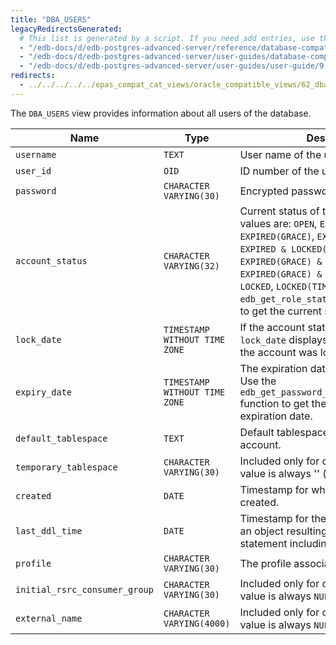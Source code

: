 ```yaml
---
title: "DBA_USERS"
legacyRedirectsGenerated:
  # This list is generated by a script. If you need add entries, use the `legacyRedirects` key.
  - "/edb-docs/d/edb-postgres-advanced-server/reference/database-compatibility-for-oracle-developers-reference-guide/9.6/Database_Compatibility_for_Oracle_Developers_Reference_Guide.1.161.html"
  - "/edb-docs/d/edb-postgres-advanced-server/user-guides/database-compatibility-for-oracle-developers-guide/9.5/Database_Compatibility_for_Oracle_Developers_Guide.1.273.html"
  - "/edb-docs/d/edb-postgres-advanced-server/user-guides/user-guide/9.5/EDB_Postgres_Enterprise_Guide.1.219.html"
redirects:
  - ../../../../../epas_compat_cat_views/oracle_compatible_views/62_dba_users #generated for docs/epas/reorg-role-use-case-mode
---
```


<div id="dba_users" class="registered_link"></div>

The `DBA_USERS` view provides information about all users of the database.

| Name                          | Type                          | Description                                                                                                                                                                                                                                                                                                                   |
| ----------------------------- | ----------------------------- | ----------------------------------------------------------------------------------------------------------------------------------------------------------------------------------------------------------------------------------------------------------------------------------------------------------------------------- |
| `username`                    | `TEXT`                        | User name of the user.                                                                                                                                                                                                                                                                                                        |
| `user_id`                     | `OID`                         | ID number of the user.                                                                                                                                                                                                                                                                                                        |
| `password`                    | `CHARACTER VARYING(30)`       | Encrypted password of the user.                                                                                                                                                                                                                                                                                         |
| `account_status`              | `CHARACTER VARYING(32)`       | Current status of the account. Possible values are: `OPEN`, `EXPIRED`, `EXPIRED(GRACE)`, `EXPIRED & LOCKED`, `EXPIRED & LOCKED(TIMED)`, `EXPIRED(GRACE) & LOCKED`, `EXPIRED(GRACE) & LOCKED(TIMED)`, `LOCKED`, `LOCKED(TIMED)`. Use the `edb_get_role_status(role_id)` function to get the current status of the account. |
| `lock_date`                   | `TIMESTAMP WITHOUT TIME ZONE` | If the account status is `LOCKED`, `lock_date` displays the date and time the account was locked.                                                                                                                                                                                                                             |
| `expiry_date`                 | `TIMESTAMP WITHOUT TIME ZONE` | The expiration date of the password. Use the `edb_get_password_expiry_date(role_id)` function to get the current password expiration date.                                                                                                                                                                                    |
| `default_tablespace`          | `TEXT`                        | Default tablespace associated with the account.                                                                                                                                                                                                                                                                           |
| `temporary_tablespace`        | `CHARACTER VARYING(30)`       | Included only for compatibility. The value is always '' (an empty string).                                                                                                                                                                                                                                                    |
| `created`                     | `DATE`                        | Timestamp for when the object was created.                                                                                                                                                                                                                                                                                      |
| `last_ddl_time`               | `DATE`                        | Timestamp for the last modification of an object resulting from a DDL statement including grants and revokes.                                                                                                                                                                                                                 |
| `profile`                     | `CHARACTER VARYING(30)`       | The profile associated with the user.                                                                                                                                                                                                                                                                                         |
| `initial_rsrc_consumer_group` | `CHARACTER VARYING(30)`       | Included only for compatibility. The value is always `NULL`.                                                                                                                                                                                                                                                                  |
| `external_name`               | `CHARACTER VARYING(4000)`     | Included only for compatibility. The value is always `NULL`.                                                                                                                                                                                                                                                                  |
